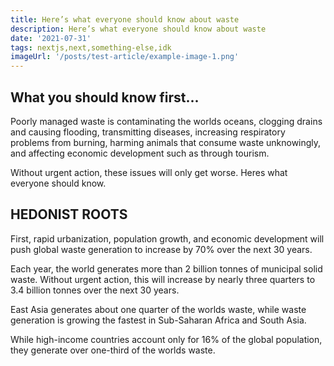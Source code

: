 ```yaml
---
title: Here’s what everyone should know about waste
description: Here’s what everyone should know about waste
date: '2021-07-31'
tags: nextjs,next,something-else,idk
imageUrl: '/posts/test-article/example-image-1.png'
---
```


## What you should know first...

Poorly managed waste is contaminating the worlds oceans, clogging drains and causing flooding, transmitting diseases, increasing respiratory problems from burning, harming animals that consume waste unknowingly, and affecting economic development such as through tourism.

Without urgent action, these issues will only get worse. Heres what everyone should know.

## HEDONIST ROOTS

First, rapid urbanization, population growth, and economic development will push global waste generation to increase by 70% over the next 30 years.

Each year, the world generates more than 2 billion tonnes of municipal solid waste. Without urgent action, this will increase by nearly three quarters to 3.4 billion tonnes over the next 30 years. 

East Asia generates about one quarter of the worlds waste, while waste generation is growing the fastest in Sub-Saharan Africa and South Asia.

While high-income countries account only for 16% of the global population, they generate over one-third of the worlds waste.